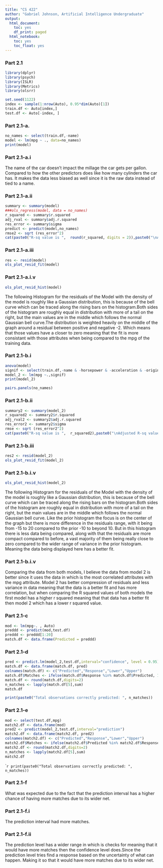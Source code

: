 ```yaml
---
title: "CS 422"
author: "Gabriel Johnson, Artificial Intelligence Undergraduate"
output:
  html_document:
    toc: yes
    df_print: paged
  html_notebook:
    toc: yes
    toc_float: yes
---
```



### Part 2.1

```r
library(dplyr)
library(psych)
library(ISLR)
library(Metrics)
library(olsrr)

set.seed(1122)
index <- sample(1:nrow(Auto), 0.95*dim(Auto)[1])
train.df <- Auto[index,]
test.df <- Auto[-index, ]

```

### Part 2.1-a.

```r
no_names <- select(train.df,-name)
model <- lm(mpg ~ ., data=no_names)
print(model)

```

### Part 2.1-a.i
The name of the car doesn't impact the millage the car gets per gallon. Compared to how the other predictors does like how many cylinders the car has. It makes the data less biased as well since it is the raw data instead of tied to a name.

### Part 2.1-a.ii

```r
summary <- summary(model)
###ols_regress(model, data = no_names)
r_squared <- summary$r.squared
adj_rval <- summary$adj.r.squared
res_error <- summary$sigma
predict <- predict(model,no_names)
rmse2 <- sqrt (res_error^2)
cat(paste0("R-sq value is ",  round(r_squared, digits = 2)),paste0("\nAdjusted R-sq value is ",  round(adj_rval, digits = 2)),paste0("\nRSE is ", round(res_error, digits = 2)),paste0("\nRMSE is ", rmse2))
```
### Part 2.1-a.iii

```r
res <- resid(model)
ols_plot_resid_fit(model)
```
### Part 2.1-a.i.v
```r
ols_plot_resid_hist(model)

```
The following Histogram for the residuals of the Model with the density of the model is roughly like a Gaussian distribution, this is because of the bell curve which can be traced along the rising bars on the histogram.Both sides of the histogram are roughly equal in distribution with more of a tail on the right, but the main values are in the middle which follows the normal Gaussian bell curve.The distribution is weighted heavily on the middle of the graph around a residual between positive and negative -2. Which means that those values have a closer to zero meaning that the fit is more consistant with those attributes when being compared to the mpg of the training data.

### Part 2.1-b.i
```r
anova(model)
signif <- select(train.df,-name & -horsepower & -acceleration & -origin & -year)
model_2 <- lm(mpg ~.,signif)
print(model_2)
```
```r
pairs.panels(no_names)
```
### Part 2.1-b.ii
```r
summary2 <- summary(model_2)
r_squared2 <- summary2$r.squared
adj_rval2 <- summary2$adj.r.squared
res_error2 <- summary2$sigma
rmse <- sqrt (res_error2^2)
cat(paste0("R-sq value is ",  r_squared2),paste0("\nAdjusted R-sq value is ",  adj_rval2),paste0("\nRSE is ", res_error),paste0("\nRMSE is ", rmse))
```

### Part 2.1-b.iii

```r
res2 <- resid(model_2)
ols_plot_resid_fit(model_2)
```
### Part 2.1-b.i.v
```r
ols_plot_resid_hist(model_2)

```
The following Histogram for the residuals of the Model with the density of the model is roughly like a Gaussian distribution, this is because of the bell curve which can be traced along the rising bars on the histogram.Both sides of the histogram are roughly equal in distribution with more of a tail on the right, but the main values are in the middle which follows the normal Gaussian bell curve. Like the prior histogram the focus is on the center of the graph but there is more difference in the residuals range, with it being from -15 to 20 compared to the prior -10 to beyond 10. But in this histogram there is less data being compared, along with that the residuals are more compact compared to before, a vast majority of them being really close to zero compared to the wider range of variance in the prior histogram. Meaning the data being displayed here has a better fit.

### Part 2.1-b.i.v
Comparing the data from both models, I believe the data from model 2 is better since it uses the data in which is the most correlated attributes with the mpg attribute. Model 2 has better compression of residuals and less variance in data meaning that the data is a better fit and has more correlation, but when comparing the R squared values of both models the first model has a higher r squared meaning that that data has a better fit then model 2 which has a lower r squared value.

### Part 2.1-c
```r
mod <- lm(mpg~. , Auto)
preddd <- predict(mod,test.df)
preddd <- preddd[1:20]
match.df <- data.frame(Predicted = preddd)

```

### Part 2.1-d
```r
pred <- predict.lm(model_2,test.df,interval="confidence", level = 0.95)
match.df <- data.frame(match.df, pred)
colnames(match.df) <- c("Predicted","Response","Lower","Upper")
match.df$Matches <- ifelse(match.df$Response %in% match.df$Predicted, 1,0)
match.df <- round(match.df,digits=2)
n_matches <- lapply(match.df[5],sum)
match.df
```
```r
print(paste0("Total observations correctly predicted: ", n_matches))
```


### Part 2.1-e
```r
mod <- select(test.df,mpg)
match2.df <- data.frame(mod)
pred2 <- predict(model_2,test.df,interval="prediction")
match2.df <- data.frame(match2.df, pred2)
colnames(match2.df) <- c("Predicted","Response","Lower","Upper")
match2.df$Matches <- ifelse(match2.df$Predicted %in% match2.df$Response, 1,0)
match2.df <- round(match2.df,digits=2)
n_matches <- lapply(match2.df[5],sum)
match2.df
```
````r
print(paste0("Total observations correctly predicted: ", n_matches))
```

### Part 2.1-f
What was expected due to the fact that the prediction interval has a higher chance of having more matches due to its wider net.

### Part 2.1-f.i
The prediction interval had more matches.

### Part 2.1-f.ii
The prediction level has a wider range in which is checks for meaning that it would have more matches then the confidence level does.Since the prediction level tries find a response based on the uncertainty of what can happen. Making it so that it would have more matches due to its wider net.